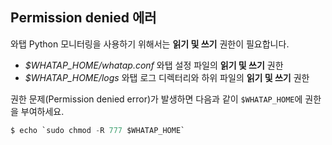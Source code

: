 ## Permission denied 에러

와탭 Python 모니터링을 사용하기 위해서는 **읽기 및 쓰기** 권한이 필요합니다. 

* *$WHATAP_HOME/whatap.conf* 와탭 설정 파일의 **읽기 및 쓰기** 권한
* *$WHATAP_HOME/logs* 와탭 로그 디렉터리와 하위 파일의 **읽기 및 쓰기** 권한

권한 문제(Permission denied error)가 발생하면 다음과 같이 `$WHATAP_HOME`에 권한을 부여하세요.

```java
$ echo `sudo chmod -R 777 $WHATAP_HOME`
```